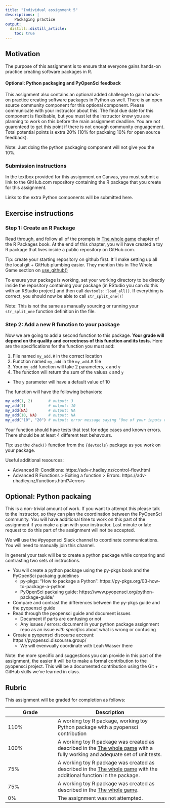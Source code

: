 ```yaml
---
title: "Individual assignment 5"
descriptions: |
    Packaging practice
output:
  distill::distill_article:
    toc: true
---
```


## Motivation

The purpose of this assignment is to ensure that everyone 
gains hands-on practice creating software packages in R.

#### Optional: Python packaging and PyOpenSci feedback

This assignment also contains an optional added challenge 
to gain hands-on practice creating software packages in Python as well.
There is an open source community component for this optional component.
Please communicate with your instructor about this.
The final due date for this component is flexibable,
but you must let the instructor know you are planning to work on this before the main
assignment deadline.
You are not guarenteed to get this point if there is not enough community enguagement.
Total potential points is extra 20% (10% for packaing 10% for open source feedback).

Note: Just doing the python packaging component will not give you the 10%.

### Submission instructions

In the textbox provided for this assignment on Canvas,
you must submit a link to the GitHub.com repository containing the R package 
that you create for this assignment.

Links to the extra Python components will be submitted here.

## Exercise instructions

### Step 1: Create an R Package

Read through, 
and follow all of the prompts in
[The whole game](https://r-pkgs.org/whole-game.html) 
chapter of the R Packages book.
At the end of this chapter, you will have created a toy R package
that lives inside a public repository on GitHub.com.

Tip: create your starting repository on github first.
It'll make setting up all the local git + GitHub plumbing easier.
They mention this in The Whole Game section on
[use_github()](https://r-pkgs.org/whole-game.html#use_github)

To ensure your package is working, set your working directory to be directly
inside the repository containing your package (in RStudio you can do this with an RStudio project)
and then call `devtools::load_all()`.
If everything is correct, you should now be able to call `str_split_one()`!

Note: This is not the same as manually sourcing or running your `str_split_one`
function definition in the file.

### Step 2: Add a new R function to your package

Now we are going to add a second function to this package.
**Your grade will depend on the quality and correctness of this function and its tests.**
Here are the specifications for the function you must add:

1. File named `my_add.R` in the correct location
2. Function named `my_add` in the `my_add.R` file
3. Your `my_add` function will take 2 parameters, `x` and `y`
4. The function will return the sum of the values `x` and `y`
  - The `y` parameter will have a default value of 10

The function will have the following behaviors:

```r
my_add(1, 2)       # output: 3
my_add(1)          # output: 10
my_add(NA)         # output: NA
my_add(10, NA)     # output: NA
my_add("10", "20") # output: error message saying "One of your inputs contains a string value"
```

Your function should have tests that test for edge cases and known errors.
There should be at least 4 different test behavours.

Tip: use the `check()` function from the `{devtools}` package as you work on your package.


Useful additional resources:

- Advanced R: Conditions: https://adv-r.hadley.nz/control-flow.html
- Advanced R Functions > Exiting a function > Errors: https://adv-r.hadley.nz/functions.html?#errors

## Optional: Python packaing

This is a non-trivial amount of work.
If you want to attempt this please talk to the instructor,
so they can plan the coordination between the PyOpenSci community.
You will have additional time to work on this part of the assignment
if you make a plan with your instructor.
Last minute or late request to do this part of the assignment will not be accepted.

We will use the #pyopensci Slack channel to coordinate communications.
You will need to manually join this channel.

In general your task will be to create a python package while comparing and contrasting
two sets of instructions.

- You will create a python package using the py-pkgs book and the PyOpenSci packaing guidelines
  - py-pkgs: "How to package a Python": https://py-pkgs.org/03-how-to-package-a-python
  - PyOpenSci packaing guide: https://www.pyopensci.org/python-package-guide/
- Compare and contrast the differences between the py-pkgs guide and the pyopensci guide
- Read through the pyopensci guide and document issues
  - Document if parts are confusing or not
  - Any issues / errors: document in your python package assignment repo as an issue _with specifics_ about what is wrong or confusing
- Create a pyopensci discourse account: https://pyopensci.discourse.group/
  - We will evenvually coordinate with Leah Wasser there

Note: the more specific and suggestions you can provide in this part of the assignment,
the easier it will be to make a formal contribution to the pyopensci project.
This will be a documented contribution using the Git + GitHub skills we've learned in class.

## Rubric 

This assignment will be graded for completion as follows:

|Grade | Description |
|------|-------------|
| 110% | A working toy R package, working toy Python package with a pyopensci contribution |
| 100% | A working toy R package was created as described in the [The whole game](https://r-pkgs.org/whole-game.html) with a fully working and adequate set of unit tests.|
| 75%  | A working toy R package was created as described in the [The whole game](https://r-pkgs.org/whole-game.html) with the additional function in the package.|
| 75%  | A working toy R package was created as described in the [The whole game](https://r-pkgs.org/whole-game.html).|
| 0%   | The assignment was not attempted. |

